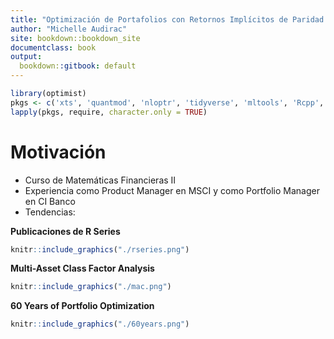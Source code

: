 ```yaml
---
title: "Optimización de Portafolios con Retornos Implícitos de Paridad de Riesgo"
author: "Michelle Audirac"
site: bookdown::bookdown_site
documentclass: book
output:
  bookdown::gitbook: default
---
```


```r
library(optimist)
pkgs <- c('xts', 'quantmod', 'nloptr', 'tidyverse', 'mltools', 'Rcpp', 'plotly')
lapply(pkgs, require, character.only = TRUE)
```

# Motivación

* Curso de Matemáticas Financieras II
* Experiencia como Product Manager en MSCI y como Portfolio Manager en CI Banco
* Tendencias:


**Publicaciones de R Series**

```r
knitr::include_graphics("./rseries.png")
```

**Multi-Asset Class Factor Analysis**

```r
knitr::include_graphics("./mac.png")
```

**60 Years of Portfolio Optimization**

```r
knitr::include_graphics("./60years.png")
```

